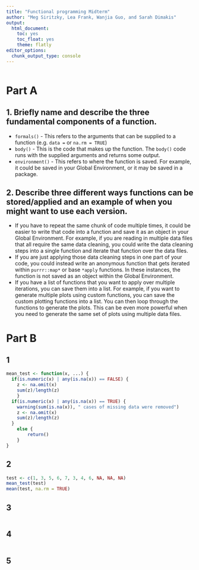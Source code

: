 ```yaml
---
title: "Functional programming Midterm"
author: "Meg Siritzky, Lea Frank, Wanjia Guo, and Sarah Dimakis"
output: 
  html_document: 
    toc: yes
    toc_float: yes
    theme: flatly
editor_options: 
  chunk_output_type: console
---
```


```r

```

# Part A

## 1. Briefly name and describe the three fundamental components of a function.

+ `formals()` - This refers to the arguments that can be supplied to a function (e.g. `data = ` or `na.rm = TRUE`)
\n
+ `body()` - This is the code that makes up the function. The `body()` code runs with the supplied arguments and returns some output.
\n
+ `environment()` - This refers to where the function is saved. For example, it could be saved in your Global Environment, or it may be saved in a package. 

## 2. Describe three different ways functions can be stored/applied and an example of when you might want to use each version.

+ If you have to repeat the same chunk of code multiple times, it could be easier to write that code into a function and save it as an object in your Global Environment. For example, if you are reading in multiple data files that all require the same data cleaning, you could write the data cleaning steps into a single function and iterate that function over the data files.
\n
+ If you are just applying those data cleaning steps in one part of your code, you could instead write an anonymous function that gets iterated within `purrr::map*` or base `*apply` functions. In these instances, the function is not saved as an object within the Global Environment. 
\n
+ If you have a list of functions that you want to apply over multiple iterations, you can save them into a list. For example, if you want to generate multiple plots using custom functions, you can save the custom plotting functions into a list. You can then loop through the functions to generate the plots. This can be even more powerful when you need to generate the same set of plots using multiple data files. 

# Part B

## 1

```r
mean_test <- function(x, ...) {
  if(is.numeric(x) | any(is.na(x)) == FALSE) {
    z <- na.omit(x)
    sum(z)/length(z)
    }
  if(is.numeric(x) | any(is.na(x)) == TRUE) {
    warning(sum(is.na(x)), " cases of missing data were removed")
    z <- na.omit(x)
    sum(z)/length(z)
  }  
    else {
        return()
    }
}
```

## 2

```r
test <- c(1, 3, 5, 6, 7, 3, 4, 6, NA, NA, NA)
mean_test(test)
mean(test, na.rm = TRUE)
```

## 3

```r


```

## 4

```r


```

## 5

```r


```
